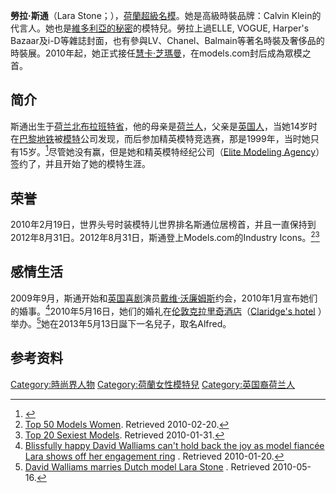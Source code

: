 {{TA|zh-tw:沃廉姆斯;zh-hk:華廉士;zh-cn:沃廉姆斯;
}}{{藝人
| 姓名     = 勞拉·斯通
| 類型     = 模特兒
| 圖片     = Lara Stone NYC.jpg
| 圖片尺寸 =
| 圖片簡介 = 
| birthname     = Lara Catherina Stone
| 外文名   = 
| 外文     = 
| 羅馬拼音 = 
| 英文名   = Lara Stone
| 綽號     = 
| 其他藝名 =
| 國籍     = 
| 出生日期 = {{birth date and age|1983|12|20}}
| 出生地點 = {{NET}}[[北布拉班特省|北布拉班特省]]Geldrop
| 逝世日期 = 
| 逝世地點 = 
| 職業     = 模特兒
| 語言     = 
| 教育程度 = 
| 宗教信仰 = 
| 配偶     = {{marriage|[[戴维·沃廉姆斯|戴维·沃廉姆斯]]|2010|2015|reason=divorced}}
| 伴侶     = 
| 兒女     = Alfred Walliams
| 出身地   = 
| 出道作   = 
| 出道日期 = 
| 代表作   = 
| 活躍年代 = 2006年至今
| 唱片公司 = 
| 經紀公司 = IMG Models
| 網站     = 
| 相關團體 = 
| 獎項     = 
| IMDb    = 
}}

'''勞拉·斯通'''（Lara Stone；{{bd|1983年|12月20日|catIdx=s}}），[[荷蘭|荷蘭]][[超級名模|超級名模]]。她是高級時裝品牌：Calvin Klein的代言人。她也是[[維多利亞的秘密|維多利亞的秘密]]的模特兒。勞拉上過ELLE, VOGUE, Harper's Bazaar及i-D等雜誌封面，也有參與LV、Chanel、Balmain等著名時裝及奢侈品的時裝展。2010年起，她正式接任[[慧卡·芝瑪曼|慧卡·芝瑪曼]]，在models.com封后成為眾模之首。

== 简介 ==
斯通出生于[[荷兰|荷兰]][[北布拉班特省|北布拉班特省]]，他的母亲是[[荷兰人|荷兰人]]，父亲是[[英国人|英国人]]，当她14岁时在[[巴黎|巴黎]][[地铁|地铁]]被[[模特|模特]]公司发现，而后参加精英模特竞选赛，那是1999年，当时她只有15岁。<ref name="Vogue UK">{{cite web|url=http://www.vogue.co.uk/biographies/091027-lara-stone-biography.aspx|last=Milligan|first=Lauren|title=Lara Stone|date=27 October 2009|publisher=[[Vogue_UK|Vogue UK]]|accessdate=2 May 2011|deadurl=yes|archiveurl=https://web.archive.org/web/20110101231240/http://www.vogue.co.uk/biographies/091027-lara-stone-biography.aspx|archivedate=2011年1月1日}}</ref>尽管她没有赢，但是她和精英模特经纪公司（[[Elite_Modeling_Agency|Elite Modeling Agency]]）签约了，并且开始了她的模特生涯。

== 荣誉 ==
2010年2月19日，世界头号时装模特儿世界排名斯通位居榜首，并且一直保持到2012年8月31日。2012年8月31日，斯通登上Models.com的Industry Icons。<ref>[http://models.com/model_culture/50topmodels/top50.cfm?model_id=2153#2153 Top 50 Models Women]. Retrieved 2010-02-20.</ref><ref>[http://models.com/rankings/sexiest/list.html?model_id=2153#2153 Top 20 Sexiest Models]. Retrieved 2010-01-31.</ref>

== 感情生活 ==
2009年9月，斯通开始和[[英国|英国]][[喜剧|喜剧]]演员[[戴维·沃廉姆斯|戴维·沃廉姆斯]]约会，2010年1月宣布她们的婚事。<ref>[http://www.dailymail.co.uk/tvshowbiz/article-1244590/Little-Britain-star-David-Walliams-wed-Lara-Stone-whirlwind-romance.html Blissfully happy David Walliams can't hold back the joy as model fiancée Lara shows off her engagement ring] {{WebCite|url=https://www.webcitation.org/6ALrCMIBs?url=http://www.dailymail.co.uk/tvshowbiz/article-1244590/Little-Britain-star-David-Walliams-wed-Lara-Stone-whirlwind-romance.html |date=20120901111842 |dateformat=iso }}. Retrieved 2010-01-20.</ref>2010年5月16日，她们的婚礼在[[伦敦|伦敦]][[克拉里奇酒店|克拉里奇酒店]]（[[Claridge's_hotel|Claridge's hotel]] ）举办。<ref name="autogenerated1">[http://news.bbc.co.uk/1/hi/entertainment/8685843.stm David Walliams marries Dutch model Lara Stone] {{WebCite|url=https://www.webcitation.org/6ALrEZgQl?url=http://news.bbc.co.uk/2/hi/entertainment/8685843.stm |date=20120901111914 |dateformat=iso }}. Retrieved 2010-05-16.</ref>她在2013年5月13日誕下一名兒子，取名Alfred。

== 参考资料 ==
{{reflist}}

{{start box}}
{{succession box|title=超級名模世界排名歷年第一位
|years=2010-2012
| before = [[慧卡·芝瑪曼|慧卡·芝瑪曼]]
| after  = [[祖安·史摩|祖安·史摩]]
}}
{{end}}
{{超模世界排名前十位}}
{{DEFAULTSORT:Stone, Lara}}
[[Category:時尚界人物|Category:時尚界人物]]
[[Category:荷蘭女性模特兒|Category:荷蘭女性模特兒]]
[[Category:英国裔荷兰人|Category:英国裔荷兰人]]